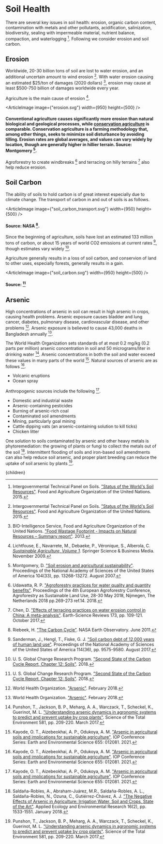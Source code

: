 


# Soil Health

There are several key issues in soil health: erosion, organic carbon content, contamination with metals and other pollutants, acidification, salinization, biodiversity, sealing with impermeable material, nutrient balance, compaction, and waterlogging [^3]. Following we consider erosion and soil carbon.

## Erosion
Worldwide, 20-30 billion tons of soil are lost to water erosion, and an additional uncertain amount to wind erosion [^3]. With water erosion causing an estimated $25/ton of damages (2020 dollars) [^1], erosion may cause at least $500-750 billion of damages worldwide every year.

Agriculture is the main cause of erosion [^5].

<ArticleImage image={"erosion.svg"} width={950} height={500} />
#### Conventional agriculture causes significantly more erosion than natural biological and geological processes, while [conservation agriculture](http://urbancruiseship.org/solution/ag_practices) is comparable. Conservation agriculture is a farming methodology that, among other things, seeks to minimize soil disturbance by avoiding tilling. Erosion rates are global averages, and values can vary widely by location, though are generally higher in hillier terrain. Source: Montgomery [^6].

Agroforestry to create windbreaks [^12] and terracing on hilly terrains [^2] also help reduce erosion.

<WindbreaksSolution />

<TerracingSolution />

## Soil Carbon
The ability of soils to hold carbon is of great interest especially due to climate change. The transport of carbon in and out of soils is as follows.

<ArticleImage image={"soil_carbon_transport.svg"} width={950} height={500} />
#### Source: NASA [^8].

Since the beginning of agriculture, soils have lost an estimated 133 million tons of carbon, or about 15 years of world CO2 emissions at current rates [^10], though estimates vary widely [^11].

Agriculture generally results in a loss of soil carbon, and conservion of land to other uses, especially forests, generally results in a gain.

<ArticleImage image={"soil_carbon.svg"} width={950} height={500} />
#### Source: [^11]

## Arsenic
High concentrations of arsenic in soil can result in high arsenic in crops, causing health problems. Arsenic exposure causes bladder and lung cancer, diabetes, pulmonary disease, cardiovascular disease, and other problems [^13]. Arsenic exposure is believed to cause 43,000 deaths in Bangladesh annually [^13].

The World Health Organization sets standards of at most 0.2 mg/kg (0.2 parts per million) arsenic concentration in soil and 50 micrograms/liter in drinking water [^7]. Arsenic concentrations in both the soil and water exceed these values in many parts of the world [^4]. Natural sources of arsenic are as follows [^4].

- Volcanic eruptions
- Ocean spray

Anthropogenic sources include the following [^4].

- Domestic and industrial waste
- Arsenic-containing pesticides
- Burning of arsenic-rich coal
- Contaminated soil amendments
- Mining, particularly goal mining
- Cattle dipping vats (an arsenic-containing solution to kill ticks)
- Chicken litter

One solution to soils contaminated by arsenic and other heavy metals is phytoremediation: the growing of plants or fungi to collect the metals out of the soil [^9]. Intermittent flooding of soils and iron-based soil amendments can also help reduce soil arsenic, and proper plant breeding can reduce the uptake of soil arsenic by plants [^7].

[^1]: BIO-Intelligence Service, Food and Agriculture Organization of the United Nations. ["Food Wastage Footprint - Impacts on Natural Resources – Summary report"](http://www.fao.org/sustainable-food-value-chains/library/details/en/c/266219/). 2013.

[^2]: Chen, D. ["Effects of terracing practices on water erosion control in China: A meta-analysis"](https://www.sciencedirect.com/science/article/abs/pii/S0012825217300090). Earth-Science Reviews 173, pp. 109-121. October 2017.

[^3]: Intergovernmental Technical Panel on Soils. ["Status of the World's Soil Resources"](http://www.fao.org/policy-support/resources/resources-details/en/c/435200/). Food and Agriculture Organization of the United Nations. 2015.

[^4]: Kayode, O. T., Aizebeokhai, A. P., Odukoya, A. M. ["Arsenic in agricultural soils and implications for sustainable agriculture"](https://iopscience.iop.org/article/10.1088/1755-1315/655/1/012081/pdf). IOP Conference Series: Earth and Environmental Science 655: 012081. 2021.

[^5]: Lichtfouse, E., Navarrete, M., Debaeke, P., Véronique, S., Alberola, C. [*Sustainable Agriculture, Volume 1*](https://books.google.com/books?id=7cP-2jIIO2wC). Springer Science & Business Media. November 2009.

[^6]: Montgomery, D. ["Soil erosion and agricultural sustainability"](https://www.pnas.org/content/104/33/13268.short). Proceedings of the National Academy of Sciences of the United States of America 104(33), pp. 13268-13272. August 2007.

[^7]: Punshon, T., Jackson, B. P., Meharg, A. A., Warczack, T., Scheckel, K., Guerinot, M. L. ["Understanding arsenic dynamics in agronomic systems to predict and prevent uptake by crop plants"](https://www.ncbi.nlm.nih.gov/pmc/articles/PMC5303541/). Science of the Total Environment 581, pp. 209-220. March 2017.

[^8]: Riebeek, H. ["The Carbon Cycle"](https://earthobservatory.nasa.gov/features/CarbonCycle). NASA Earth Observatory. June 2011.

[^9]: Saldaña-Robles, A., Abraham-Juárez, M.R., Saldaña-Robles, A. L., Saldaña-Robles, N., Ozuna, C., Gutiérrez-Chávez, A. J. ["The Negative Effects of Arsenic in Agriculture: Irrigation Water, Soil and Crops, State of the Art"](http://aloki.hu/pdf/1602_15331551.pdf). Applied Ecology and Environmental Research 16(2), pp. 1533-1551. January 2018.

[^10]: Sanderman, J., Hengl, T., Fiske, G. J. ["Soil carbon debt of 12,000 years of human land use"](https://www.pnas.org/content/114/36/9575). Proceedings of the National Academy of Sciences of the United States of America 114(36), pp. 9575-9580. August 2017.

[^11]: U. S. Global Change Research Program. ["Second State of the Carbon Cycle Report, Chapter 12: Soils"](https://carbon2018.globalchange.gov/chapter/12/). 2018.

[^12]: Udawatta, R. P. ["Agroforestry practices for water quality and quantity benefits"](https://www.cabdirect.org/cabdirect/abstract/20183344556). Proceedings of the 4th European Agroforestry Conference, Agroforestry as Sustainable Land Use, 28-30 May 2018, Nijmegen, The Netherlands 2018 pp.269-273 ref.14. 2018.

[^13]: World Health Organization. ["Arsenic"](https://www.who.int/news-room/fact-sheets/detail/arsenic). February 2018.

  <Article 
    focusAreaUrl={focusAreaUrl} 
    hierarchy={hierarchy} 
    site={site}
  >
    {children}
  </Article>